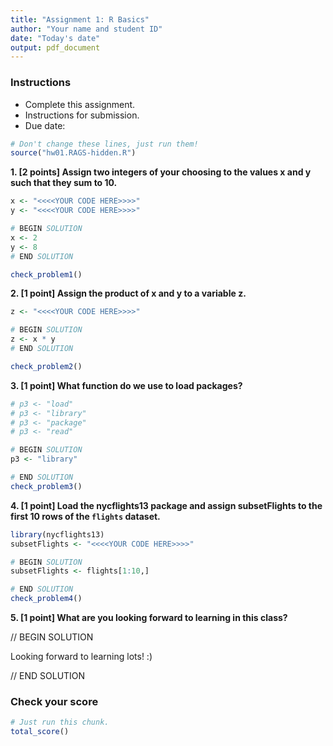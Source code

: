 ```yaml
---
title: "Assignment 1: R Basics"
author: "Your name and student ID"
date: "Today's date"
output: pdf_document
---
```


### Instructions 
* Complete this assignment.
* Instructions for submission.
* Due date:

```r
# Don't change these lines, just run them!
source("hw01.RAGS-hidden.R")
```

\newpage

**1. [2 points] Assign two integers of your choosing to the values x and y such that they sum to 10.**

```r
x <- "<<<<YOUR CODE HERE>>>>"
y <- "<<<<YOUR CODE HERE>>>>"

# BEGIN SOLUTION
x <- 2
y <- 8
# END SOLUTION

check_problem1()
```

\newpage


**2. [1 point] Assign the product of x and y to a variable z.**

```r
z <- "<<<<YOUR CODE HERE>>>>"

# BEGIN SOLUTION
z <- x * y
# END SOLUTION

check_problem2()
```
\newpage

**3. [1 point] What function do we use to load packages?**
```r
# p3 <- "load"
# p3 <- "library"
# p3 <- "package"
# p3 <- "read"

# BEGIN SOLUTION
p3 <- "library"

# END SOLUTION
check_problem3()
```

\newpage

**4. [1 point] Load the nycflights13 package and assign subsetFlights to the first 10 rows of the `flights` dataset.**
```r
library(nycflights13)
subsetFlights <- "<<<<YOUR CODE HERE>>>>"

# BEGIN SOLUTION
subsetFlights <- flights[1:10,]

# END SOLUTION
check_problem4()
```

**5. [1 point] What are you looking forward to learning in this class?**

// BEGIN SOLUTION

Looking forward to learning lots! :)

// END SOLUTION

### Check your score
```r
# Just run this chunk.
total_score()
```

